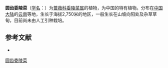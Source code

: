 {{Speciesbox
| name = 圆齿委陵菜
| status = 
| status_system = 
| image =
| genus = Potentilla
| species = crenulata
| authority = Yu et Li
}}

'''圆齿委陵菜'''（[[学名|学名]]：{{lang|la|''Potentilla crenulata''}}）为[[蔷薇科|蔷薇科]][[委陵菜属|委陵菜属]]的植物，为中国的特有植物。分布在[[中国大陆|中国大陆]]的[[云南|云南]]等地，生长于海拔2,750米的地区，一般生长在山坡向阳处及杂草草甸，目前尚未由人工引种栽培。

== 参考文献 ==
<div class="references-small">
* {{cite web| url =http://www.bioinfo.cn/db05/KmzwSpecies.php?action=view&id=19149| title =圆齿委陵菜| work =《中国高等植物数据库全库》| publisher =中国科学院微生物研究所| author =昆明植物研究所| accessdate =2009-02-25| deadurl =yes| archiveurl =https://web.archive.org/web/20160305065049/http://www.bioinfo.cn/db05/KmzwSpecies.php?action=view&id=19149| archivedate =2016-03-05}}
</div>
{{Taxonbar|from=Q10926716}}

[[Category:委陵菜属|圆齿委陵菜]]


{{植物小作品}}